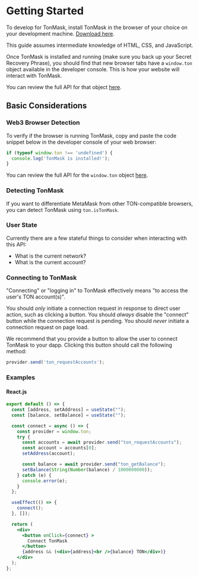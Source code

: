 
# Getting Started

To develop for TonMask, install TonMask in the browser of your choice on your development machine. [Download here](/#).

<Callout>This guide assumes intermediate knowledge of HTML, CSS, and JavaScript.</Callout>

Once TonMask is installed and running (make sure you back up your Secret Recovery Phrase), you should find that new
browser tabs have a `window.ton` object available in the developer console. This is how your website will interact with TonMask.

You can review the full API for that object [here](/docs/api-reference/ton-provider).

## Basic Considerations

### Web3 Browser Detection

To verify if the browser is running TonMask, copy and paste the code snippet below in the developer console of your web browser:

```js
if (typeof window.ton !== 'undefined') {
  console.log('TonMask is installed!');
}
```

You can review the full API for the `window.ton` object [here](/docs/api-reference/ton-provider).

### Detecting TonMask

If you want to differentiate MetaMask from other TON-compatible browsers, you can detect TonMask using `ton.isTonMask`.

### User State

Currently there are a few stateful things to consider when interacting with this API:

- What is the current network?
- What is the current account?

### Connecting to TonMask

"Connecting" or "logging in" to TonMask effectively means "to access the user's TON account(s)".

You should _only_ initiate a connection request in response to direct user action, such as clicking a button.
You should _always_ disable the "connect" button while the connection request is pending. You should _never_
initiate a connection request on page load.

We recommend that you provide a button to allow the user to connect TonMask to your dapp. Clicking this button
should call the following method:

```js
provider.send('ton_requestAccounts');
```

### Examples

#### React.js

```jsx
export default () => {
  const [address, setAddress] = useState("");
  const [balance, setBalance] = useState("");

  const connect = async () => {
    const provider = window.ton;
    try {
      const accounts = await provider.send("ton_requestAccounts");
      const account = accounts[0];
      setAddress(account);

      const balance = await provider.send("ton_getBalance");
      setBalance(String(Number(balance) / 1000000000));
    } catch (e) {
      console.error(e);
    }
  };

  useEffect(() => {
    connect();
  }, []);

  return (
    <div>
      <button onClick={connect} >
        Connect TonMask
      </button>
      {address && (<div>{address}<br />{balance} TON</div>)}
    </div>
  );
};

```

<Connect />
